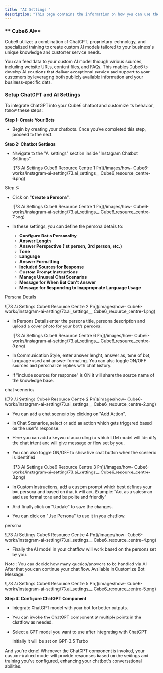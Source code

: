 ```yaml
---
title: "AI Settings "
description: "This page contains the information on how you can use the  Cube6 AI to enhance your chatbot capabilities."
---
```


### ** Cube6 AI**

 Cube6 utilizes a combination of ChatGPT, proprietary technology, and specialized training to create custom AI models tailored to your business's unique knowledge and customer service needs.

You can feed data to your custom AI model through various sources, including website URLs, content files, and FAQs. This enables  Cube6 to develop AI solutions that deliver exceptional service and support to your customers by leveraging both publicly available information and your business-specific data.

### **Setup ChatGPT and AI Settings**

To integrate ChatGPT into your  Cube6 chatbot and customize its behavior, follow these steps:

**Step 1: Create Your Bots**

- Begin by creating your chatbots. Once you've completed this step, proceed to the next.

**Step 2: Chatbot Settings**

- Navigate to the "AI settings" section inside "Instagram Chatbot Settings".

  ![73 Ai Settings  Cube6 Resource Centre 1 Pn](/images/how- Cube6-works/instagram-ai-setting/73.ai_settings__ Cube6_resource_centre-6.png)

Step 3:

- Click on "**Create a Persona**".

  ![73 Ai Settings  Cube6 Resource Centre 1 Pn](/images/how- Cube6-works/instagram-ai-setting/73.ai_settings__ Cube6_resource_centre-7.png)
- In these settings, you can define the persona details to:
  - **Configure Bot's Personality**
  - **Answer Length**
  - **Answer Perspective (1st person, 3rd person, etc.)**
  - **Tone**
  - **Language**
  - **Answer Formatting**
  - **Included Sources for Response**
  - **Custom Prompt Instructions**
  - **Manage Unusual Chat Scenarios**
  - **Message for When Bot Can't Answer**
  - **Message for Responding to Inappropriate Language Usage**

Persona Details

![73 Ai Settings  Cube6 Resource Centre 2 Pn](/images/how- Cube6-works/instagram-ai-setting/73.ai_settings__ Cube6_resource_centre-1.png)

- In Persona Details enter the persona title, persona description and upload a cover photo for your bot's persona.

  ![73 Ai Settings  Cube6 Resource Centre 6 Pn](/images/how- Cube6-works/instagram-ai-setting/73.ai_settings__ Cube6_resource_centre-8.png)
- In Communication Style, enter answer lenght, answer as, tone of bot, language used and answer formating. You can also toggle ON/OFF sources and personalize replies with chat history.
- If "include sources for response" is ON it will share the source name of the knowledge base.

chat scenerios

![73 Ai Settings  Cube6 Resource Centre 2 Pn](/images/how- Cube6-works/instagram-ai-setting/73.ai_settings__ Cube6_resource_centre-2.png)

- You can add a chat scenerio by clicking on "Add Action".
- In Chat Scenarios, select or add an action which gets triggered based on the user's response.
- Here you can add a keyword according to which LLM model will identify the chat intent and will give message or flow set by you.
- You can also toggle ON/OFF to show live chat button when the scenerio is identified

  ![73 Ai Settings  Cube6 Resource Centre 3 Pn](/images/how- Cube6-works/instagram-ai-setting/73.ai_settings__ Cube6_resource_centre-3.png)
- In Custom Instructions, add a custom prompt which best defines your bot persona and based on that it will act. Example: "Act as a salesman and use formal tone and be polite and friendly"
- And finally click on "Update" to save the changes.
- You can click on "Use Persona" to use it in you chatflow.

persona

![73 Ai Settings  Cube6 Resource Centre 4 Pn](/images/how- Cube6-works/instagram-ai-setting/73.ai_settings__ Cube6_resource_centre-4.png)

- Finally the AI model in your chatflow will work based on the persona set by you.

Note : You can decide how many queries/answers to be handled via AI. After that you can continue your chat flow. Available in Customize Bot Message.

![73 Ai Settings  Cube6 Resource Centre 5 Pn](/images/how- Cube6-works/instagram-ai-setting/73.ai_settings__ Cube6_resource_centre-5.png)

**Step 4: Configure ChatGPT Component**

- Integrate ChatGPT model with your bot for better outputs.
- You can invoke the ChatGPT component at multiple points in the chatflow as needed.
- Select a GPT model you want to use after integrating with ChatGPT.

  <Info>
    Initially it will be set on GPT-3.5 Turbo
  </Info>

And you're done\! Whenever the ChatGPT component is invoked, your custom-trained model will provide responses based on the settings and training you've configured, enhancing your chatbot's conversational abilities.